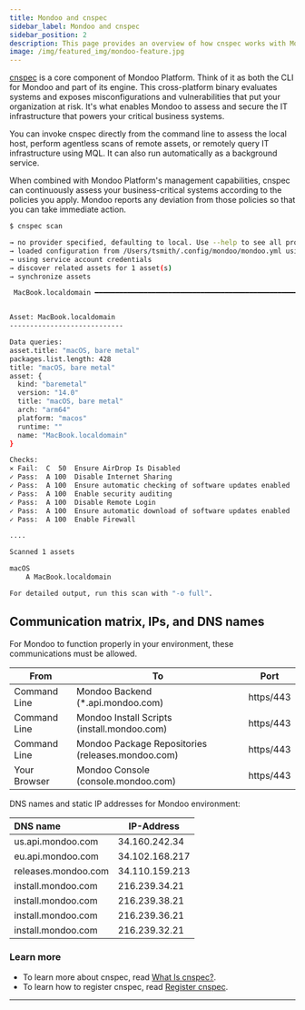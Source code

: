 ```yaml
---
title: Mondoo and cnspec
sidebar_label: Mondoo and cnspec
sidebar_position: 2
description: This page provides an overview of how cnspec works with Mondoo
image: /img/featured_img/mondoo-feature.jpg
---
```


[cnspec](/cnspec/cnspec-about/) is a core component of Mondoo Platform. Think of it as both the CLI for Mondoo and part of its engine. This cross-platform binary evaluates systems and exposes misconfigurations and vulnerabilities that put your organization at risk. It's what enables Mondoo to assess and secure the IT infrastructure that powers your critical business systems.

You can invoke cnspec directly from the command line to assess the local host, perform agentless scans of remote assets, or remotely query IT infrastructure using MQL. It can also run automatically as a background service.

When combined with Mondoo Platform's management capabilities, cnspec can continuously assess your business-critical systems according to the policies you apply. Mondoo reports any deviation from those policies so that you can take immediate action.

```bash
$ cnspec scan

→ no provider specified, defaulting to local. Use --help to see all providers.
→ loaded configuration from /Users/tsmith/.config/mondoo/mondoo.yml using source default
→ using service account credentials
→ discover related assets for 1 asset(s)
→ synchronize assets

 MacBook.localdomain ━━━━━━━━━━━━━━━━━━━━━━━━━━━━━━━━━━━━━━━━━━━━━━━━━━━━━━━━━━━━━━━━━━━ 100% score


Asset: MacBook.localdomain
----------------------------

Data queries:
asset.title: "macOS, bare metal"
packages.list.length: 428
title: "macOS, bare metal"
asset: {
  kind: "baremetal"
  version: "14.0"
  title: "macOS, bare metal"
  arch: "arm64"
  platform: "macos"
  runtime: ""
  name: "MacBook.localdomain"
}

Checks:
✕ Fail:  C  50  Ensure AirDrop Is Disabled
✓ Pass:  A 100  Disable Internet Sharing
✓ Pass:  A 100  Ensure automatic checking of software updates enabled
✓ Pass:  A 100  Enable security auditing
✓ Pass:  A 100  Disable Remote Login
✓ Pass:  A 100  Ensure automatic download of software updates enabled
✓ Pass:  A 100  Enable Firewall

....

Scanned 1 assets

macOS
    A MacBook.localdomain

For detailed output, run this scan with "-o full".
```

## Communication matrix, IPs, and DNS names

For Mondoo to function properly in your environment, these communications must be allowed.

| From         | To                                                | Port      |
| ------------ | ------------------------------------------------- | --------- |
| Command Line | Mondoo Backend (\*.api.mondoo.com)                | https/443 |
| Command Line | Mondoo Install Scripts (install.mondoo.com)       | https/443 |
| Command Line | Mondoo Package Repositories (releases.mondoo.com) | https/443 |
| Your Browser | Mondoo Console (console.mondoo.com)               | https/443 |

DNS names and static IP addresses for Mondoo environment:

| DNS name            | IP-Address     |
| :------------------ | -------------- |
| us.api.mondoo.com   | 34.160.242.34  |
| eu.api.mondoo.com   | 34.102.168.217 |
| releases.mondoo.com | 34.110.159.213 |
| install.mondoo.com  | 216.239.34.21  |
| install.mondoo.com  | 216.239.38.21  |
| install.mondoo.com  | 216.239.36.21  |
| install.mondoo.com  | 216.239.32.21  |

### Learn more

- To learn more about cnspec, read [What Is cnspec?](/cnspec/cnspec-about/).
- To learn how to register cnspec, read [Register cnspec](/cnspec/cnspec-adv-install/registration/).

---
